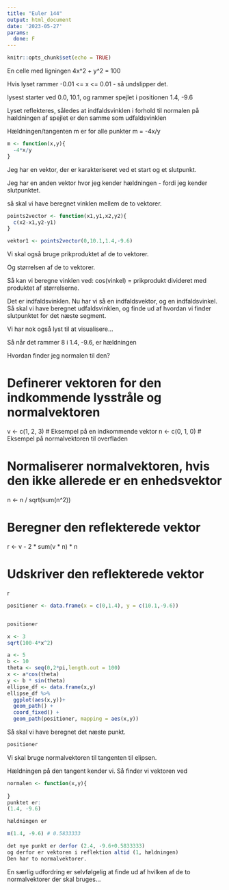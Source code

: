 ```yaml
---
title: "Euler 144"
output: html_document
date: '2023-05-27'
params:
  done: F
---
```


```r
knitr::opts_chunk$set(echo = TRUE)
```


En celle med ligningen 4x^2 + y^2 = 100

Hvis lyset rammer -0.01 <= x <= 0.01 - så undslipper det.

lysest starter ved 0.0, 10.1, og rammer spejlet i positionen
1.4, -9.6

Lyset reflekteres, således at indfaldsvinklen i forhold til normalen på hældningen
af spejlet er den samme som udfaldsvinklen

Hældningen/tangenten m er for alle punkter m = -4x/y

```r
m <- function(x,y){
  -4*x/y
}
```


Jeg har en vektor, der er karakteriseret ved et start og et slutpunkt. 

Jeg har en anden vektor hvor jeg kender hældningen - fordi jeg kender slutpunktet.

så skal vi have beregnet vinklen mellem de to vektorer. 

```r
points2vector <- function(x1,y1,x2,y2){
  c(x2-x1,y2-y1)
}
```

```r
vektor1 <- points2vector(0,10.1,1.4,-9.6)

```
Vi skal også bruge prikproduktet af de to vektorer.

Og størrelsen af de to vektorer.

Så kan vi beregne vinklen ved:
cos(vinkel) = prikprodukt divideret med produktet af størrelserne.

Det er indfaldsvinklen. Nu har vi så en indfaldsvektor, og en indfaldsvinkel.
Så skal vi have beregnet udfaldsvinklen, og finde ud af hvordan vi finder 
slutpunktet for det næste segment.


Vi har nok også lyst til at visualisere...


Så når det rammer 8 i 1.4, -9.6, er hældningen


Hvordan finder jeg normalen til den?



# Definerer vektoren for den indkommende lysstråle og normalvektoren
v <- c(1, 2, 3) # Eksempel på en indkommende vektor
n <- c(0, 1, 0) # Eksempel på normalvektoren til overfladen

# Normaliserer normalvektoren, hvis den ikke allerede er en enhedsvektor
n <- n / sqrt(sum(n^2))

# Beregner den reflekterede vektor
r <- v - 2 * sum(v * n) * n

# Udskriver den reflekterede vektor
r


```r
positioner <- data.frame(x = c(0,1.4), y = c(10.1,-9.6))


positioner

```

```r
x <- 3
sqrt(100-4*x^2)
```
```r
a <- 5
b <- 10
theta <- seq(0,2*pi,length.out = 100)
x <- a*cos(theta)
y <- b * sin(theta)
ellipse_df <- data.frame(x,y)
ellipse_df %>% 
  ggplot(aes(x,y))+
  geom_path() +
  coord_fixed() +
  geom_path(positioner, mapping = aes(x,y))
```

Så skal vi have beregnet det næste punkt. 

```r
positioner
```

Vi skal bruge normalvektoren til tangenten til elipsen.

Hældningen på den tangent kender vi. Så finder vi vektoren ved

```r
normalen <- function(x,y){
  
}
punktet er:
(1.4, -9.6)

hældningen er

m(1.4, -9.6) # 0.5833333

det nye punkt er derfor (2.4, -9.6+0.5833333) 
og derfor er vektoren i reflektion altid (1, hældningen)
Den har to normalvektorer.

```
En særlig udfordring er selvfølgelig at finde ud af hvilken af de to 
normalvektorer der skal bruges...

```r

```


